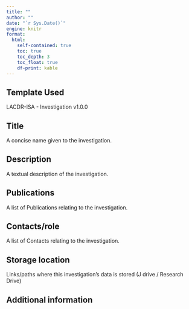 ```yaml
---
title: ""
author: ""
date: "`r Sys.Date()`"
engine: knitr
format: 
  html:
    self-contained: true
    toc: true
    toc_depth: 3
    toc_float: true
    df-print: kable
---
```


## Template Used

LACDR-ISA - Investigation v1.0.0

## Title

A concise name given to the investigation.

## Description

A textual description of the investigation.

## Publications

A list of Publications relating to the investigation.

## Contacts/role

A list of Contacts relating to the investigation.

## Storage location

Links/paths where this investigation's data is stored (J drive / Research Drive)

## Additional information
